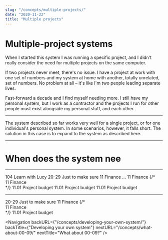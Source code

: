 ```yaml
---
slug: "/concepts/multiple-projects/"
date: "2020-11-22"
title: "Multiple projects"
---
```


# Multiple-project systems

When I started this system I was running a specific project, and I didn't
really consider the need for multiple projects on the same computer.

If two projects never meet, there's no issue. I have a project at work with one
set of numbers and my system at home with another, totally unrelated, set of
numbers. No problem at all – it's like I'm two people leading separate lives.

Fast-forward a decade and I find myself needing more. I still have my personal
system, but I work as a contractor and the projects I run for other people must
exist alongside my personal stuff, and each other.

---

The system described so far works very well for a single project, or for one
individual's personal system. In some scenarios, however, it falls short. The
solution in this case is to expand to the system as described here.

---

# When does the system nee

---

<!-- Let's build out a JD display box manually. -->

<PROACIDbox>
	<Project>104 Learn with Lucy</Project>
	<Area>20-29 Just to make sure</Area>
	<Category>11 Finance</Category>
	<Category>...</Category>
	<Category>11 Finance</Category>
	{/* <div style={{ marginLeft: "10ch", textIndent: "-3ch" }}>11 Finance</div> */}
	<ID>11.01 Project budget</ID>
	<ID>11.01 Project budget</ID>
	<ID>11.01 Project budget</ID>
</PROACIDbox>

---

<ACIDbox>
	<Area>20-29 Just to make sure</Area>
	<Category>11 Finance</Category>
	{/* <div style={{ marginLeft: "10ch", textIndent: "-3ch" }}>11 Finance</div> */}
	<ID>11.01 Project budget</ID>
</ACIDbox>

<Navigation
	backURL={"/concepts/developing-your-own-system/"}
	backTitle={"Developing your own system"}
	nextURL="/concepts/what-about-00-09/"
	nextTitle="What about 00-09?"
/>

